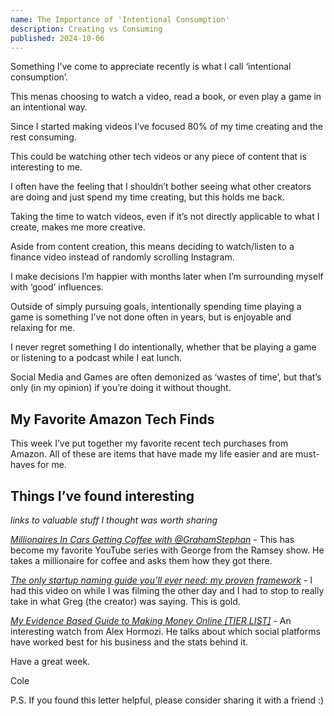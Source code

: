 ```yaml
---
name: The Importance of 'Intentional Consumption'
description: Creating vs Consuming
published: 2024-10-06
---
```


Something I’ve come to appreciate recently is what I call ‘intentional consumption’.

This menas choosing to watch a video, read a book, or even play a game in an intentional way.

Since I started making videos I’ve focused 80% of my time creating and the rest consuming.

This could be watching other tech videos or any piece of content that is interesting to me.

I often have the feeling that I shouldn’t bother seeing what other creators are doing and just spend my time creating, but this holds me back.

Taking the time to watch videos, even if it’s not directly applicable to what I create, makes me more creative.

Aside from content creation, this means deciding to watch/listen to a finance video instead of randomly scrolling Instagram.

I make decisions I’m happier with months later when I’m surrounding myself with ‘good’ influences.

Outside of simply pursuing goals, intentionally spending time playing a game is something I’ve not done often in years, but is enjoyable and relaxing for me.

I never regret something I do intentionally, whether that be playing a game or listening to a podcast while I eat lunch.

Social Media and Games are often demonized as ‘wastes of time’, but that’s only (in my opinion) if you’re doing it without thought.

## My Favorite Amazon Tech Finds

<VideoPlayer url="https://youtu.be/zZWb0IcUf0w" />

This week I’ve put together my favorite recent tech purchases from Amazon. All of these are items that have made my life easier and are must-haves for me.

## Things I’ve found interesting

_links to valuable stuff I thought was worth sharing_

[_Millionaires In Cars Getting Coffee with @GrahamStephan_](https://www.youtube.com/watch?v=d3u2MpHKXhg) - This has become my favorite YouTube series with George from the Ramsey show. He takes a millionaire for coffee and asks them how they got there.

[_The only startup naming guide you’ll ever need: my proven framework_](https://www.youtube.com/watch?v=Jq_yw6jFOXk) - I had this video on while I was filming the other day and I had to stop to really take in what Greg (the creator) was saying. This is gold.

[_My Evidence Based Guide to Making Money Online [TIER LIST]_](https://www.youtube.com/watch?v=wR8KoE8u1p0) - An interesting watch from Alex Hormozi. He talks about which social platforms have worked best for his business and the stats behind it.

Have a great week.

Cole

P.S. If you found this letter helpful, please consider sharing it with a friend :)
